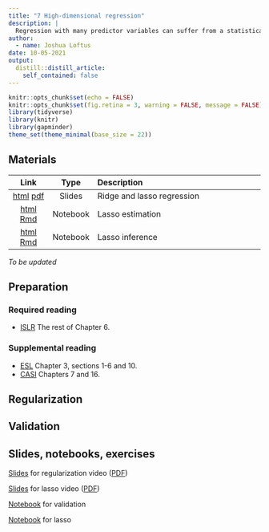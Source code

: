 ```yaml
---
title: "7 High-dimensional regression"
description: |
  Regression with many predictor variables can suffer from a statistical version of the curse of dimensionality. Penalized regression methods like ridge and lasso are useful in such high-dimensional settings.
author:
  - name: Joshua Loftus
date: 10-05-2021
output:
  distill::distill_article:
    self_contained: false
---
```


```r
knitr::opts_chunk$set(echo = FALSE)
knitr::opts_chunk$set(fig.retina = 3, warning = FALSE, message = FALSE)
library(tidyverse)
library(knitr)
library(gapminder)
theme_set(theme_minimal(base_size = 22))
```


## Materials

| Link | Type | Description             |
|:----:|:----:|:------------------------|
| [html](slides/07-1-highdim.html)  [pdf](slides/07-1-highdim.html_handout.pdf) | Slides | Ridge and lasso regression
| [html](notebooks/lasso_estimation.html) [Rmd](notebooks/lasso_estimation.Rmd) | Notebook | Lasso estimation |
| [html](notebooks/lasso_inference.html) [Rmd](notebooks/lasso_inference.Rmd) | Notebook | Lasso inference |

*To be updated*

## Preparation

### Required reading

- [ISLR](https://www.statlearning.com/) The rest of Chapter 6.

### Supplemental reading

- [ESL](https://hastie.su.domains/ElemStatLearn/) Chapter 3, sections 1-6 and 10.
- [CASI](https://hastie.su.domains/CASI/) Chapters 7 and 16.

## Regularization

## Validation

## Slides, notebooks, exercises

[Slides](slides/06-1-regularization.html) for regularization video ([PDF](slides/regularization.pdf))

[Slides](slides/06-2-lasso.html) for lasso video ([PDF](slides/validation.pdf))

[Notebook](notebooks/validation.Rmd) for validation

[Notebook](notebooks/lasso_inference.Rmd) for lasso 
